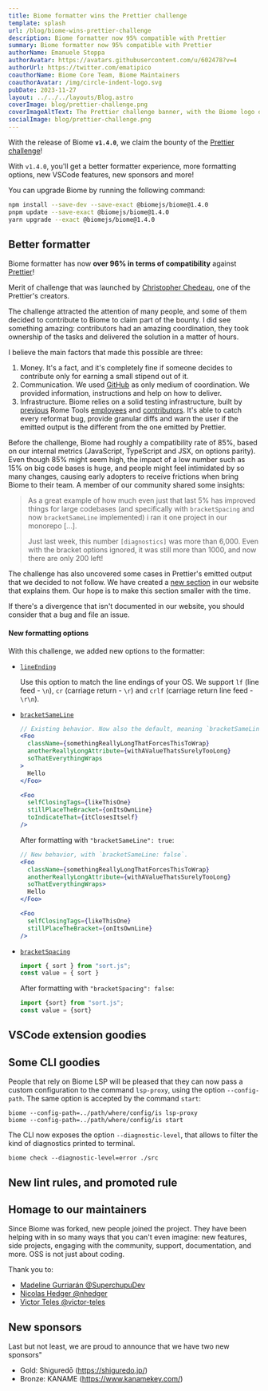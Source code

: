 ```yaml
---
title: Biome formatter wins the Prettier challenge
template: splash
url: /blog/biome-wins-prettier-challenge
description: Biome formatter now 95% compatible with Prettier
summary: Biome formatter now 95% compatible with Prettier
authorName: Emanuele Stoppa
authorAvatar: https://avatars.githubusercontent.com/u/602478?v=4
authorUrl: https://twitter.com/ematipico
coauthorName: Biome Core Team, Biome Maintainers
coauthorAvatar: /img/circle-indent-logo.svg
pubDate: 2023-11-27
layout: ../../../layouts/Blog.astro
coverImage: blog/prettier-challenge.png
coverImageAltText: The Prettier challenge banner, with the Biome logo over it
socialImage: blog/prettier-challenge.png
---
```


With the release of Biome **`v1.4.0`**, we claim the bounty of the [Prettier challenge](https://console.algora.io/challenges/prettier)!

With `v1.4.0`, you'll get a better formatter experience, more formatting options, new VSCode features, new sponsors and more!

You can upgrade Biome by running the following command:

```bash
npm install --save-dev --save-exact @biomejs/biome@1.4.0
pnpm update --save-exact @biomejs/biome@1.4.0
yarn upgrade --exact @biomejs/biome@1.4.0
```

##  Better formatter

Biome formatter has now **over 96% in terms of compatibility** against [Prettier](https://prettier.io/)!

Merit of challenge that was launched by [Christopher Chedeau](https://twitter.com/Vjeux/status/1722733472522142022), one of the Prettier's creators.

The challenge attracted the attention of many people, and some of them decided to contribute to Biome to claim part of the bounty. I did see something amazing: contributors had an amazing coordination, they took ownership of the tasks and delivered the solution in a matter of hours.

I believe the main factors that made this possible are three:
1. Money. It's a fact, and it's completely fine if someone decides to contribute only for earning a small stipend out of it.
2. Communication. We used [GitHub](https://github.com/biomejs/biome/issues/720) as only medium of coordination. We provided information, instructions and help on how to deliver.
3. Infrastructure. Biome relies on a solid testing infrastructure, built by [previous](https://github.com/MichaReiser) Rome Tools [employees](https://github.com/ematipico) and [contributors](https://github.com/IWANABETHATGUY/). It's able to catch every reformat bug, provide granular diffs and warn the user if the emitted output is the different from the one emitted by Prettier.

Before the challenge, Biome had roughly a compatibility rate of 85%, based on our internal metrics (JavaScript, TypeScript and JSX, on options parity). Even though 85% might seem high,
the impact of a low number such as 15% on big code bases is huge, and people might feel intimidated by so many changes, causing early adopters to receive frictions when bring Biome to their team. A member of our community shared some insights:

> As a great example of how much even just that last 5% has improved things for large codebases (and specifically with `bracketSpacing` and now `bracketSameLine` implemented) i ran it one project in our monorepo [...].
>
> Just last week, this number `[diagnostics]` was more than 6,000. Even with the bracket options ignored, it was still more than 1000, and now there are only 200 left!

The challenge has also uncovered some cases in Prettier's emitted output that we decided to not follow. We have created a [new section](/formatter/#differences-with-prettier) in our website that explains them. Our hope is to make this section smaller with the time.

If there's a divergence that isn't documented in our website, you should consider that a bug and file an issue.

#### New formatting options

With this challenge, we added new options to the formatter:
- [`lineEnding`](/reference/configuration#formatterlineending)

  Use this option to match the line endings of your OS. We support `lf` (line feed - `\n`), `cr` (carriage return - `\r`) and `crlf` (carriage return line feed - `\r\n`).

- [`bracketSameLine`](/reference/configuration#formatterbracketsameline)

  ```jsx title="example.js"
  // Existing behavior. Now also the default, meaning `bracketSameLine: true`.
  <Foo
    className={somethingReallyLongThatForcesThisToWrap}
    anotherReallyLongAttribute={withAValueThatsSurelyTooLong}
    soThatEverythingWraps
  >
    Hello
  </Foo>

  <Foo
    selfClosingTags={likeThisOne}
    stillPlaceTheBracket={onItsOwnLine}
    toIndicateThat={itClosesItself}
  />
  ```

  After formatting with `"bracketSameLine": true`:

  ```jsx title="example.js"
  // New behavior, with `bracketSameLine: false`.
  <Foo
    className={somethingReallyLongThatForcesThisToWrap}
    anotherReallyLongAttribute={withAValueThatsSurelyTooLong}
    soThatEverythingWraps>
    Hello
  </Foo>

  <Foo
    selfClosingTags={likeThisOne}
    stillPlaceTheBracket={onItsOwnLine}
  />
  ```

- [`bracketSpacing`](/reference/configuration#formatterbracketspacing)

  ```js title="example.js"
  import { sort } from "sort.js";
  const value = { sort }
  ```

  After formatting with `"bracketSpacing": false`:

  ```js title="example.js"
  import {sort} from "sort.js";
  const value = {sort}
  ```

## VSCode extension goodies

## Some CLI goodies

People that rely on Biome LSP will be pleased that they can now pass a custom configuration to the command `lsp-proxy`, using the option `--config-path`. The same option is accepted by the command `start`:

```shell
biome --config-path=../path/where/config/is lsp-proxy
biome --config-path=../path/where/config/is start
````

The CLI now exposes the option `--diagnostic-level`, that allows to filter the kind of diagnostics printed to terminal.

```shell
biome check --diagnostic-level=error ./src
```

## New lint rules, and promoted rule


## Homage to our maintainers

Since Biome was forked, new people joined the project. They have been helping with in so many ways that you can't even imagine: new features, side projects, engaging with the community, support, documentation, and more. OSS is not just about coding.

Thank you to:
- [Madeline Gurriarán @SuperchupuDev](https://github.com/SuperchupuDev)
- [Nicolas Hedger @nhedger](https://github.com/nhedger)
- [Victor Teles @victor-teles](https://github.com/victor-teles)

## New sponsors

Last but not least, we are proud to announce that we have two new sponsors"

- Gold: Shiguredō (https://shiguredo.jp/)
- Bronze: KANAME (https://www.kanamekey.com/)

